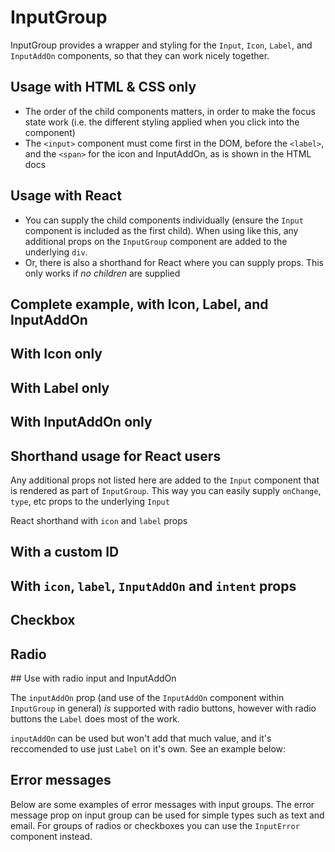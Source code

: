 
<Meta of={InputGroupStories} />

# InputGroup

InputGroup provides a wrapper and styling for the `Input`, `Icon`, `Label`, and `InputAddOn` components, so that they can work nicely together.

<ArgsTable of={InputGroup} />

## Usage with HTML & CSS only

- The order of the child components matters, in order to make the focus state work (i.e. the different styling applied when you click into the component)
- The `<input>` component must come first in the DOM, before the `<label>`, and the `<span>` for the icon and InputAddOn, as is shown in the HTML docs

## Usage with React

- You can supply the child components individually (ensure the `Input` component is included as the first child). When using like this, any additional props on the `InputGroup` component are added to the underlying `div`.
- Or, there is also a shorthand for React where you can supply props. This only works if _no children_ are supplied

## Complete example, with Icon, Label, and InputAddOn

<Canvas of={InputGroupStories.CompleteExample} />

<RenderHtmlMarkup of={InputGroupStories.CompleteExample} />

## With Icon only

<Canvas of={InputGroupStories.WithIconOnly} />

<RenderHtmlMarkup of={InputGroupStories.WithIconOnly} />

## With Label only

<Canvas of={InputGroupStories.WithLabelOnly} />

<RenderHtmlMarkup of={InputGroupStories.WithLabelOnly} />

## With InputAddOn only

<Canvas of={InputGroupStories.WithInputAddOnOnly} />

<RenderHtmlMarkup of={InputGroupStories.WithInputAddOnOnly} />

## Shorthand usage for React users

Any additional props not listed here are added to the `Input` component that is rendered as part of `InputGroup`. This way you can easily supply `onChange`, `type`, etc props to the underlying `Input`

React shorthand with `icon` and `label` props

<Canvas of={InputGroupStories.ReactShorthand} />

## With a custom ID

<Canvas of={InputGroupStories.ReactShorthandCustomId} />

## With `icon`, `label`, `InputAddOn` and `intent` props

<Canvas of={InputGroupStories.ReactShorthandAllProps} />

## Checkbox

<Canvas>
  <Story of={InputGroupStories.InputCheckbox} />
  <Story of={InputGroupStories.InputCheckboxWithIntent} />
  <Story of={InputGroupStories.InputCheckboxNoIcon} />
  <Story of={InputGroupStories.InputCheckboxNoLabel} />
</Canvas>

<RenderHtmlMarkup of={InputGroupStories.InputCheckbox} />
<RenderHtmlMarkup of={InputGroupStories.InputCheckboxWithIntent} />
<RenderHtmlMarkup of={InputGroupStories.InputCheckboxNoIcon} />
<RenderHtmlMarkup of={InputGroupStories.InputCheckboxNoLabel} />

## Radio

<Canvas>
  <Story of={InputGroupStories.InputRadio} />
  <Story of={InputGroupStories.InputRadioWithIntent} />
</Canvas>

<RenderHtmlMarkup of={InputGroupStories.InputRadio} />
<RenderHtmlMarkup of={InputGroupStories.InputRadioWithIntent} />
## Use with radio input and InputAddOn

The `inputAddOn` prop (and use of the `InputAddOn` component within `InputGroup` in general) _is_ supported with radio buttons, however with radio buttons the `Label` does most of the work.

`inputAddOn` can be used but won't add that much value, and it's reccomended to use just `Label` on it's own. See an example below:

<Canvas of={InputGroupStories.InputRadioWithInputAddOn} />

## Error messages

Below are some examples of error messages with input groups. The error message prop on input group can be used for simple types such as text and email. For groups of radios or checkboxes you can use the `InputError` component instead.

<Canvas of={InputGroupStories.ErrorMessage} />
